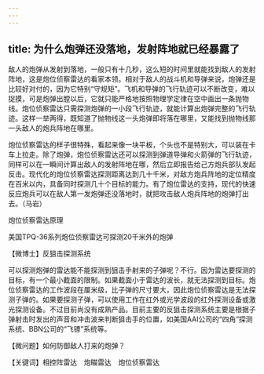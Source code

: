 ```yaml
---
---
---
```

title: 为什么炮弹还没落地，发射阵地就已经暴露了
---




敌人的炮弹从发射到落地，一般只有十几秒，这么短的时间里就能找到敌人的发射阵地，这是炮位侦察雷达的看家本领。相对于敌人的战斗机和导弹来说，炮弹还是比较好对付的，因为它特别“守规矩”。飞机和导弹的飞行轨迹可以不断改变，难以捉摸，可是炮弹出膛以后，它就只能严格地按照物理学定律在空中画出一条抛物线。炮位侦察雷达只需探测炮弹的一小段飞行轨迹，就能计算出炮弹完整的飞行轨迹。这样一举两得，既知道了抛物线这一头炮弹即将落在哪里，又能找到抛物线那一头敌人的炮兵阵地在哪里。

炮位侦察雷达的样子很特殊，看起来像一块平板，个头也不是特别大，可以装在卡车上拉走。除了炮弹，炮位侦察雷达还可以探测到弹道导弹和火箭弹的飞行轨迹，同样可以在一瞬间计算出敌人的发射阵地在哪，然后立即报告给己方炮兵部队发起反击。现代化的炮位侦察雷达探测距离达到几十千米，对敌方炮兵阵地的定位精度在百米以内，具备同时探测几十个目标的能力。有了炮位雷达的支持，现代的快速反应炮兵可以在敌人第一发炮弹还没落地时，就把攻击敌人炮兵阵地的炮弹打出去。（马岩）

炮位侦察雷达原理



美国TPQ-36系列炮位侦察雷达可探测20千米外的炮弹





【微博士】反狙击探测系统

可以探测炮弹的雷达能不能探测到狙击手射来的子弹呢？不行。因为雷达要探测的目标，有一个最小截面的限制。如果截面小于雷达的波长，就无法探测到目标。炮位侦察雷达的工作波段在厘米级，比子弹的尺寸要大，因此炮位侦察雷达是无法探测子弹的。如果要探测子弹，可以使用工作在红外或光学波段的红外探测设备或激光探测设备。不过目前尚没有成熟产品。目前主要的反狙击探测系统主要是根据子弹射击时发出的声音和冲击波来判断狙击手的位置，如美国AAI公司的“四角”探测系统、BBN公司的“飞镖”系统等。

【微问题】如何防御敌人打来的炮弹？

【关键词】相控阵雷达　炮瞄雷达　炮位侦察雷达
